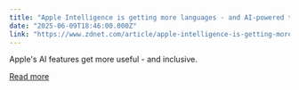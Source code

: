 ```yaml
---
title: "Apple Intelligence is getting more languages - and AI-powered translation"
date: "2025-06-09T18:46:00.000Z"
link: "https://www.zdnet.com/article/apple-intelligence-is-getting-more-languages-and-ai-powered-translation/"
---
```


Apple's AI features get more useful - and inclusive.

[Read more](https://www.zdnet.com/article/apple-intelligence-is-getting-more-languages-and-ai-powered-translation/)
